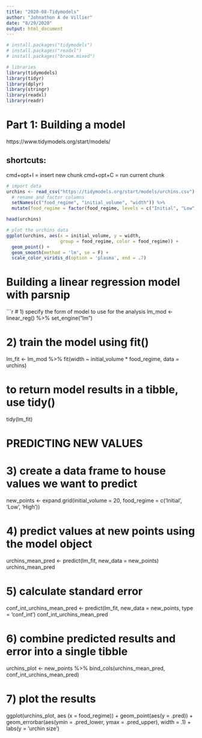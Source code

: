 ```yaml
---
title: "2020-08-Tidymodels"
author: "Johnathon A de Villier"
date: "8/29/2020"
output: html_document
---
```


```r

# install.packages("tidymodels")
# install.packages("readxl")
# install.packages("broom.mixed")

# libraries
library(tidymodels)
library(tidyr)
library(dplyr)
library(stringr)
library(readxl)
library(readr)

```

# Part 1: Building a model
https://www.tidymodels.org/start/models/

## shortcuts: 
cmd+opt+I = insert new chunk
cmd+opt+C = run current chunk

```r
# import data
urchins <- read_csv("https://tidymodels.org/start/models/urchins.csv") %>% 
  # rename and factor columns
  setNames(c("food_regime", "initial_volume", "width")) %>%
  mutate(food_regime = factor(food_regime, levels = c("Initial", "Low", "High")))

head(urchins)

# plot the urchins data
ggplot(urchins, aes(x = initial_volume, y = width,
                    group = food_regime, color = food_regime)) +
  geom_point() +
  geom_smooth(method = 'lm', se = F) +
  scale_color_viridis_d(option = 'plasma', end = .7)

```

# Building a linear regression model with parsnip

```r

# 1) specify the form of model to use for the analysis
lm_mod <- linear_reg() %>% 
  set_engine("lm")

# 2) train the model using fit()
lm_fit <- 
  lm_mod %>% 
  fit(width ~ initial_volume * food_regime, data = urchins)

# to return model results in a tibble, use tidy()
tidy(lm_fit)

# PREDICTING NEW VALUES

# 3) create a data frame to house values we want to predict
new_points <- expand.grid(initial_volume = 20,
                          food_regime = c('Initial', 'Low', 'High'))

# 4) predict values at new points using the model object
urchins_mean_pred <- predict(lm_fit, new_data = new_points)
urchins_mean_pred

# 5) calculate standard error
conf_int_urchins_mean_pred <- predict(lm_fit,
                                      new_data = new_points,
                                      type = 'conf_int')
conf_int_urchins_mean_pred

# 6) combine predicted results and error into a single tibble
urchins_plot <- new_points %>% 
  bind_cols(urchins_mean_pred,
            conf_int_urchins_mean_pred)

# 7) plot the results
ggplot(urchins_plot, aes (x = food_regime)) +
  geom_point(aes(y = .pred)) +
  geom_errorbar(aes(ymin = .pred_lower,
                    ymax = .pred_upper),
                width = .1) +
  labs(y = 'urchin size')

